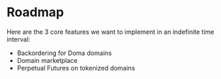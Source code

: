# Roadmap

Here are the 3 core features we want to implement in an indefinite time interval:

- Backordering for Doma domains
- Domain marketplace
- Perpetual Futures on tokenized domains